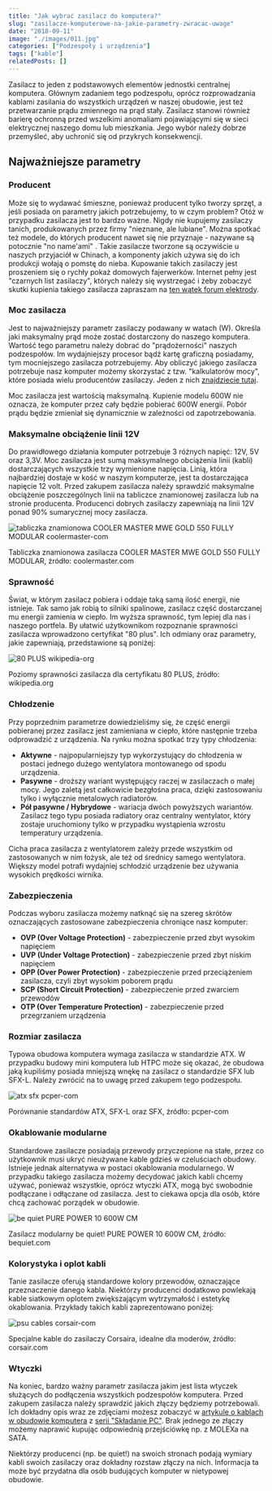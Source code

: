 ```yaml
---
title: "Jak wybrać zasilacz do komputera?"
slug: "zasilacze-komputerowe-na-jakie-parametry-zwracac-uwage"
date: "2018-09-11"
image: "./images/011.jpg"
categories: ["Podzespoły i urządzenia"]
tags: ["kable"]
relatedPosts: []
---
```


Zasilacz to jeden z podstawowych elementów jednostki centralnej komputera. Głównym zadaniem tego podzespołu, oprócz rozprowadzania kablami zasilania do wszystkich urządzeń w naszej obudowie, jest też przetwarzanie prądu zmiennego na prąd stały. Zasilacz stanowi również barierę ochronną przed wszelkimi anomaliami pojawiającymi się w sieci elektrycznej naszego domu lub mieszkania. Jego wybór należy dobrze przemyśleć, aby uchronić się od przykrych konsekwencji.

## Najważniejsze parametry

### Producent

Może się to wydawać śmieszne, ponieważ producent tylko tworzy sprzęt, a jeśli posiada on parametry jakich potrzebujemy, to w czym problem? Otóż w przypadku zasilacza jest to bardzo ważne. Nigdy nie kupujemy zasilaczy tanich, produkowanych przez firmy "nieznane, ale lubiane". Można spotkać też modele, do których producent nawet się nie przyznaje - nazywane są potocznie "no name'ami" . Takie zasilacze tworzone są oczywiście u naszych przyjaciół w Chinach, a komponenty jakich używa się do ich produkcji wołają o pomstę do nieba. Kupowanie takich zasilaczy jest proszeniem się o rychły pokaż domowych fajerwerków. Internet pełny jest "czarnych list zasilaczy", których należy się wystrzegać i żeby zobaczyć skutki kupienia takiego zasilacza zapraszam na [ten wątek forum elektrody](https://www.elektroda.pl/rtvforum/topic1199271.html).

### Moc zasilacza

Jest to najważniejszy parametr zasilaczy podawany w watach (W). Określa jaki maksymalny prąd może zostać dostarczony do naszego komputera. Wartość tego parametru należy dobrać do "prądożerności" naszych podzespołów. Im wydajniejszy procesor bądź kartę graficzną posiadamy, tym mocniejszego zasilacza potrzebujemy. Aby obliczyć jakiego zasilacza potrzebuje nasz komputer możemy skorzystać z tzw. "kalkulatorów mocy", które posiada wielu producentów zasilaczy. Jeden z nich [znajdziecie tutaj](https://www.enermax.outervision.com/).

<InfoBlock>Moc zasilacza jest wartością maksymalną. Kupienie modelu 600W nie oznacza, że komputer przez cały będzie pobierać 600W energii. Pobór prądu będzie zmieniał się dynamicznie w zależności od zapotrzebowania.</InfoBlock>

### Maksymalne obciążenie linii 12V

Do prawidłowego działania komputer potrzebuje 3 różnych napięć: 12V, 5V oraz 3,3V. Moc zasilacza jest sumą maksymalnego obciążenia linii (kabli) dostarczających wszystkie trzy wymienione napięcia. Linią, która najbardziej dostaje w kość w naszym komputerze, jest ta dostarczająca napięcie 12 volt. Przed zakupem zasilacza należy sprawdzić maksymalne obciążenie poszczególnych linii na tabliczce znamionowej zasilacza lub na stronie producenta. Producenci dobrych zasilaczy zapewniają na linii 12V ponad 90% sumarycznej mocy zasilacza.

![tabliczka znamionowa COOLER MASTER MWE GOLD 550 FULLY MODULAR coolermaster-com](images/MWE-GOLD-550-FULLY-MODULAR-coolermaster-com.jpg)

<ImageDescription>Tabliczka znamionowa zasilacza COOLER MASTER MWE GOLD 550 FULLY MODULAR, źródło: coolermaster.com</ImageDescription>

### Sprawność

Świat, w którym zasilacz pobiera i oddaje taką samą ilość energii, nie istnieje. Tak samo jak robią to silniki spalinowe, zasilacz część dostarczanej mu energii zamienia w ciepło. Im wyższa sprawność, tym lepiej dla nas i naszego portfela. By ułatwić użytkownikom rozpoznanie sprawności zasilacza wprowadzono certyfikat "80 plus". Ich odmiany oraz parametry, jakie zapewniają, przedstawione są poniżej:

![80 PLUS wikipedia-org](images/80-plus-wikipedia-org.jpg)

<ImageDescription>Poziomy sprawności zasilacza dla certyfikatu 80 PLUS, źródło: wikipedia.org</ImageDescription>

### Chłodzenie

Przy poprzednim parametrze dowiedzieliśmy się, że część energii pobieranej przez zasilacz jest zamieniana w ciepło, które następnie trzeba odprowadzić z urządzenia. Na rynku można spotkać trzy typy chłodzenia:

- **Aktywne** - najpopularniejszy typ wykorzystujący do chłodzenia w postaci jednego dużego wentylatora montowanego od spodu urządzenia.
- **Pasywne** - droższy wariant występujący raczej w zasilaczach o małej mocy. Jego zaletą jest całkowicie bezgłośna praca, dzięki zastosowaniu tylko i wyłącznie metalowych radiatorów.
- **Pół pasywne / Hybrydowe** - wariacja dwóch powyższych wariantów. Zasilacz tego typu posiada radiatory oraz centralny wentylator, który zostaje uruchomiony tylko w przypadku wystąpienia wzrostu temperatury urządzenia.

<InfoBlock>Cicha praca zasilacza z wentylatorem zależy przede wszystkim od zastosowanych w nim łożysk, ale też od średnicy samego wentylatora. Większy model potrafi wydajniej schłodzić urządzenie bez używania wysokich prędkości wirnika.</InfoBlock>

### Zabezpieczenia

Podczas wyboru zasilacza możemy natknąć się na szereg skrótów oznaczających zastosowane zabezpieczenia chroniące nasz komputer:

- **OVP (Over Voltage Protection)** - zabezpieczenie przed zbyt wysokim napięciem
- **UVP (Under Voltage Protection)** - zabezpieczenie przed zbyt niskim napięciem
- **OPP (Over Power Protection)** - zabezpieczenie przed przeciążeniem zasilacza, czyli zbyt wysokim poborem prądu
- **SCP (Short Circuit Protection)** - zabezpieczenie przed zwarciem przewodów
- **OTP (Over Temperature Protection)** - zabezpieczenie przed przegrzaniem urządzenia

### Rozmiar zasilacza

Typowa obudowa komputera wymaga zasilacza w standardzie ATX. W przypadku budowy mini komputera lub HTPC może się okazać, że obudowa jaką kupiliśmy posiada mniejszą wnękę na zasilacz o standardzie SFX lub SFX-L. Należy zwrócić na to uwagę przed zakupem tego podzespołu.

![atx sfx pcper-com](images/atx-sfx-pcper-com.jpg)

<ImageDescription>Porównanie standardów ATX, SFX-L oraz SFX, źródło: pcper-com</ImageDescription>

### Okablowanie modularne

Standardowe zasilacze posiadają przewody przyczepione na stałe, przez co użytkownik musi ukryć nieużywane kable gdzieś w czeluściach obudowy. Istnieje jednak alternatywa w postaci okablowania modularnego. W przypadku takiego zasilacza możemy decydować jakich kabli chcemy używać, ponieważ wszystkie, oprócz wtyczki ATX, mogą być swobodnie podłączane i odłączane od zasilacza. Jest to ciekawa opcja dla osób, które chcą zachować porządek w obudowie.

![be quiet PURE POWER 10 600W CM](images/be-quiet-PURE-POWER-10-600W-CM-bequiet-com.jpg)

<ImageDescription>Zasilacz modularny be quiet! PURE POWER 10 600W CM, źródło: bequiet.com</ImageDescription>

### Kolorystyka i oplot kabli

Tanie zasilacze oferują standardowe kolory przewodów, oznaczające przeznaczenie danego kabla. Niektórzy producenci dodatkowo powlekają kable siatkowym oplotem zwiększającym wytrzymałość i estetykę okablowania. Przykłady takich kabli zaprezentowano poniżej:

![psu cables corsair-com](images/kable-zasilacz-corsair-com.jpg)

<ImageDescription>Specjalne kable do zasilaczy Corsaira, idealne dla moderów, źródło: corsair.com</ImageDescription>

### Wtyczki

Na koniec, bardzo ważny parametr zasilacza jakim jest lista wtyczek służących do podłączenia wszystkich podzespołów komputera. Przed zakupem zasilacza należy sprawdzić jakich złączy będziemy potrzebowali. Ich dokładny opis wraz ze zdjęciami możesz zobaczyć w [artykule o kablach w obudowie komputera](/kablologia-przewody-jednostki-centralnej/) z [serii "Składanie PC"](/skladanie-pc/). Brak jednego ze złączy możemy naprawić kupując odpowiednią przejściówkę np. z MOLEXa na SATA.

Niektórzy producenci (np. be quiet!) na swoich stronach podają wymiary kabli swoich zasilaczy oraz dokładny rozstaw złączy na nich. Informacja ta może być przydatna dla osób budujących komputer w nietypowej obudowie.
